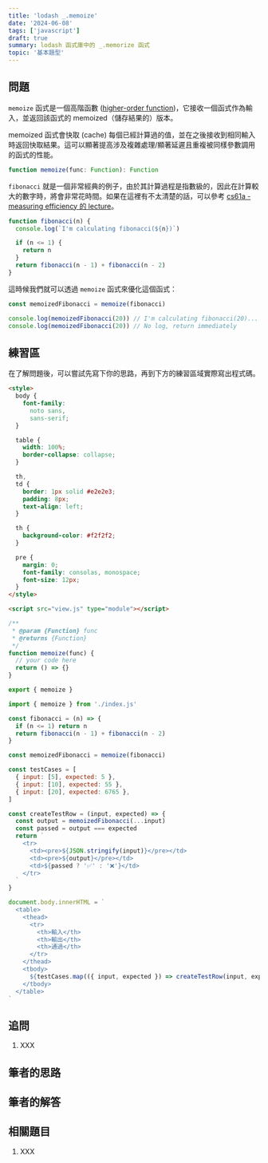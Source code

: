 ```yaml
---
title: 'lodash _.memoize'
date: '2024-06-08'
tags: ['javascript']
draft: true
summary: lodash 函式庫中的 _.memorize 函式
topic: '基本題型'
---
```


## 問題

`memoize` 函式是一個高階函數 ([higher-order function](https://eloquentjavascript.net/05_higher_order.html))，它接收一個函式作為輸入，並返回該函式的 memoized（儲存結果的）版本。

memoized 函式會快取 (cache) 每個已經計算過的值，並在之後接收到相同輸入時返回快取結果。這可以顯著提高涉及複雜處理/顯著延遲且重複被同樣參數調用的函式的性能。

```typescript
function memoize(func: Function): Function
```

`fibonacci` 就是一個非常經典的例子，由於其計算過程是指數級的，因此在計算較大的數字時，將會非常花時間。如果在這裡有不太清楚的話，可以參考 [cs61a - measuring efficiency 的 lecture](https://www.youtube.com/playlist?list=PL6BsET-8jgYU9eOK2Ft8hQuzIWb4h-Tim)。

```javascript
function fibonacci(n) {
  console.log(`I'm calculating fibonacci(${n})`)

  if (n <= 1) {
    return n
  }
  return fibonacci(n - 1) + fibonacci(n - 2)
}
```

這時候我們就可以透過 `memoize` 函式來優化這個函式：

```javascript
const memoizedFibonacci = memoize(fibonacci)

console.log(memoizedFibonacci(20)) // I'm calculating fibonacci(20)...
console.log(memoizedFibonacci(20)) // No log, return immediately
```

## 練習區

在了解問題後，可以嘗試先寫下你的思路，再到下方的練習區域實際寫出程式碼。

<Sandpack lang="static" activeFile="index.js">

```html file=index.html hidden=true
<style>
  body {
    font-family:
      noto sans,
      sans-serif;
  }

  table {
    width: 100%;
    border-collapse: collapse;
  }

  th,
  td {
    border: 1px solid #e2e2e3;
    padding: 8px;
    text-align: left;
  }

  th {
    background-color: #f2f2f2;
  }

  pre {
    margin: 0;
    font-family: consolas, monospace;
    font-size: 12px;
  }
</style>

<script src="view.js" type="module"></script>
```

```javascript file=index.js
/**
 * @param {Function} func
 * @returns {Function}
 */
function memoize(func) {
  // your code here
  return () => {}
}

export { memoize }
```

```js file=view.js hidden=true
import { memoize } from './index.js'

const fibonacci = (n) => {
  if (n <= 1) return n
  return fibonacci(n - 1) + fibonacci(n - 2)
}

const memoizedFibonacci = memoize(fibonacci)

const testCases = [
  { input: [5], expected: 5 },
  { input: [10], expected: 55 },
  { input: [20], expected: 6765 },
]

const createTestRow = (input, expected) => {
  const output = memoizedFibonacci(...input)
  const passed = output === expected
  return `
    <tr>
      <td><pre>${JSON.stringify(input)}</pre></td>
      <td><pre>${output}</pre></td>
      <td>${passed ? '✅' : '❌'}</td>
    </tr>
  `
}

document.body.innerHTML = `
  <table>
    <thead>
      <tr>
        <th>輸入</th>
        <th>輸出</th>
        <th>通過</th>
      </tr>
    </thead>
    <tbody>
      ${testCases.map(({ input, expected }) => createTestRow(input, expected)).join('')}
    </tbody>
  </table>
`
```

</Sandpack>

## 追問

1. XXX

## 筆者的思路

## 筆者的解答

## 相關題目

1. XXX
